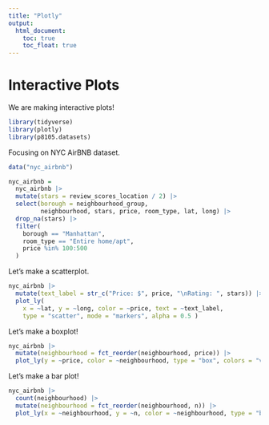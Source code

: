 ```yaml
---
title: "Plotly"
output: 
  html_document:
    toc: true
    toc_float: true
---
```


# Interactive Plots  

We are making interactive plots! 

```r
library(tidyverse)
library(plotly)
library(p8105.datasets)
```

Focusing on NYC AirBNB dataset. 
```r
data("nyc_airbnb") 

nyc_airbnb = 
  nyc_airbnb |> 
  mutate(stars = review_scores_location / 2) |> 
  select(borough = neighbourhood_group,
         neighbourhood, stars, price, room_type, lat, long) |> 
  drop_na(stars) |> 
  filter(
    borough == "Manhattan",
    room_type == "Entire home/apt",
    price %in% 100:500
  )
```


Let's make a scatterplot. 
```r
nyc_airbnb |> 
  mutate(text_label = str_c("Price: $", price, "\nRating: ", stars)) |> 
  plot_ly(
    x = ~lat, y = ~long, color = ~price, text = ~text_label,
    type = "scatter", mode = "markers", alpha = 0.5 )
```

Let's make a boxplot! 
```r
nyc_airbnb |> 
  mutate(neighbourhood = fct_reorder(neighbourhood, price)) |> 
  plot_ly(y = ~price, color = ~neighbourhood, type = "box", colors = "viridis")
```

Let's make a bar plot!
```r
nyc_airbnb |> 
  count(neighbourhood) |> 
  mutate(neighbourhood = fct_reorder(neighbourhood, n)) |> 
  plot_ly(x = ~neighbourhood, y = ~n, color = ~neighbourhood, type = "bar", colors = "viridis")
```


